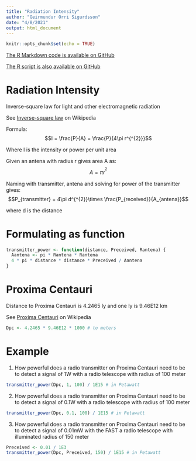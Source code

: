 ---
title: "Radiation Intensity"
author: "Geirmundur Orri Sigurdsson"
date: "4/8/2021"
output: html_document
---

```{r setup, include=FALSE}
knitr::opts_chunk$set(echo = TRUE)
```

[The R Markdown code is available on GitHub](https://github.com/orri93/analysis/blob/master/etc/astronomy/radiation-intensity.Rmd)

[The R script is also available on GitHub](https://github.com/orri93/analysis/blob/master/src/r/radiation-intensity.R)

# Radiation Intensity

Inverse-square law for light and other electromagnetic radiation

See [Inverse-square law](https://en.wikipedia.org/wiki/Inverse-square_law) on Wikipedia

Formula: $$I = \frac{P}{A} = \frac{P}{4\pi r^{^{2}}}$$

Where I is the intensity or power per unit area

Given an antena with radius r gives area A as: $$A = \pi r^{^{2}}$$

Naming with transmitter, antena and solving for power of the transmitter gives: $$P_{transmitter} = 4\pi d^{^{2}}\times \frac{P_{received}}{A_{antena}}$$

where d is the distance

# Formulating as function

```{r function}
transmitter_power <- function(distance, Preceived, Rantena) {
  Aantena <- pi * Rantena * Rantena
  4 * pi * distance * distance * Preceived / Aantena
}
```

# Proxima Centauri

Distance to Proxima Centauri is 4.2465 ly and one ly is 9.46E12 km

See [Proxima Centauri](https://en.wikipedia.org/wiki/Proxima_Centauri) on Wikipedia

```{r distance to Proxima Centauri}
Dpc <- 4.2465 * 9.46E12 * 1000 # to meters
```

# Example

1. How powerful does a radio transmitter on Proxima Centauri need to be to detect a signal of 1W with a radio telescope with radius of 100 meter

```{r example 1}
transmitter_power(Dpc, 1, 100) / 1E15 # in Petawatt
```

2. How powerful does a radio transmitter on Proxima Centauri need to be to detect a signal of 0.1W with a radio telescope with radius of 100 meter

```{r example 2}
transmitter_power(Dpc, 0.1, 100) / 1E15 # in Petawatt
```

3. How powerful does a radio transmitter on Proxima Centauri need to be to detect a signal of 0.01mW with the FAST a radio telescope with illuminated radius of 150 meter

```{r example 3}
Preceived <- 0.01 / 1E3
transmitter_power(Dpc, Preceived, 150) / 1E15 # in Petawatt
```